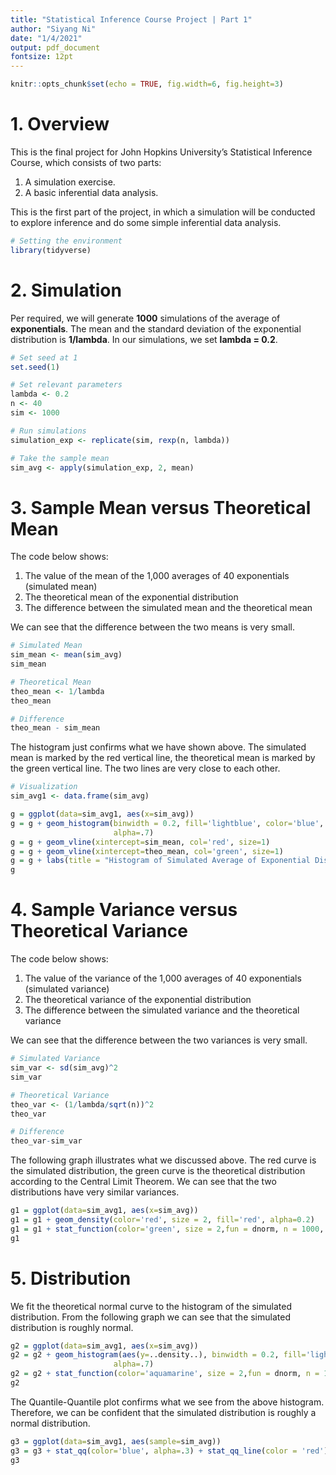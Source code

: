 ```yaml
---
title: "Statistical Inference Course Project | Part 1"
author: "Siyang Ni"
date: "1/4/2021"
output: pdf_document
fontsize: 12pt
---
```


```r
knitr::opts_chunk$set(echo = TRUE, fig.width=6, fig.height=3)
```

# 1. Overview

This is the final project for John Hopkins University's Statistical Inference Course, which consists of two parts:

1. A simulation exercise.
2. A basic inferential data analysis.

This is the first part of the project, in which a simulation will be conducted to explore inference and do some simple inferential data analysis.

```r
# Setting the environment 
library(tidyverse)
```

# 2. Simulation

Per required, we will generate **1000** simulations of the average of  **exponentials**. The mean and the standard deviation of the exponential distribution is **1/lambda**. In our simulations, we set **lambda = 0.2**. 

```r
# Set seed at 1
set.seed(1)

# Set relevant parameters 
lambda <- 0.2
n <- 40
sim <- 1000

# Run simulations
simulation_exp <- replicate(sim, rexp(n, lambda))

# Take the sample mean
sim_avg <- apply(simulation_exp, 2, mean)

```

# 3. Sample Mean versus Theoretical Mean

The code below shows: 

1. The value of the mean of the 1,000 averages of 40 exponentials (simulated mean)
2. The theoretical mean of the exponential distribution
3. The difference between the simulated mean and the theoretical mean

We can see that the difference between the two means is very small. 

```r
# Simulated Mean
sim_mean <- mean(sim_avg)
sim_mean

# Theoretical Mean
theo_mean <- 1/lambda
theo_mean

# Difference
theo_mean - sim_mean
```

The histogram just confirms what we have shown above. The simulated mean is marked by the red vertical line, the theoretical mean is marked by the green vertical line. The two lines are very close to each other.  

```r
# Visualization
sim_avg1 <- data.frame(sim_avg)

g = ggplot(data=sim_avg1, aes(x=sim_avg))
g = g + geom_histogram(binwidth = 0.2, fill='lightblue', color='blue',
                       alpha=.7)
g = g + geom_vline(xintercept=sim_mean, col='red', size=1)
g = g + geom_vline(xintercept=theo_mean, col='green', size=1)
g = g + labs(title = "Histogram of Simulated Average of Exponential Distribution", x="Simulated Average", y="Count")
g
```

# 4. Sample Variance versus Theoretical Variance

The code below shows: 

1. The value of the variance of the 1,000 averages of 40 exponentials (simulated variance)
2. The theoretical variance of the exponential distribution
3. The difference between the simulated variance and the theoretical variance

We can see that the difference between the two variances is very small.

```r
# Simulated Variance
sim_var <- sd(sim_avg)^2
sim_var

# Theoretical Variance
theo_var <- (1/lambda/sqrt(n))^2
theo_var

# Difference
theo_var-sim_var
```

The following graph illustrates what we discussed above. The red curve is the simulated distribution, the green curve is the theoretical distribution according to the Central Limit Theorem. We can see that the two distributions have very similar variances.  

```r
g1 = ggplot(data=sim_avg1, aes(x=sim_avg))
g1 = g1 + geom_density(color='red', size = 2, fill='red', alpha=0.2)
g1 = g1 + stat_function(color='green', size = 2,fun = dnorm, n = 1000, args = list(mean = 1/lambda, sd = sqrt(theo_var))) + ylab("") + scale_y_continuous(breaks = NULL)
g1
```

# 5. Distribution

We fit the theoretical normal curve to the histogram of the simulated distribution. From the following graph we can see that the simulated distribution is roughly normal.

```r
g2 = ggplot(data=sim_avg1, aes(x=sim_avg))
g2 = g2 + geom_histogram(aes(y=..density..), binwidth = 0.2, fill='lightblue', color='blue',
                       alpha=.7)
g2 = g2 + stat_function(color='aquamarine', size = 2,fun = dnorm, n = 1000, args = list(mean = 1/lambda, sd = sqrt(theo_var))) + ylab("") + scale_y_continuous(breaks = NULL)
g2
```

The Quantile-Quantile plot confirms what we see from the above histogram. Therefore, we can be confident that the simulated distribution is roughly a normal distribution. 

```r
g3 = ggplot(data=sim_avg1, aes(sample=sim_avg))
g3 = g3 + stat_qq(color='blue', alpha=.3) + stat_qq_line(color = 'red')
g3
```